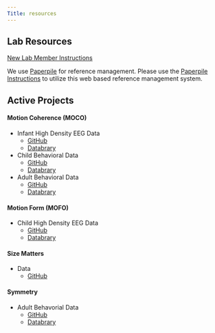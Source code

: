 ```yaml
---
Title: resources
---
```

  
## Lab Resources  
[New Lab Member Instructions](https://github.com/gilmore-lab/protocols/blob/master/onboarding.md)  

We use [Paperpile](https://paperpile.com/) for reference management. Please use the [Paperpile Instructions](https://github.com/gilmore-lab/protocols/blob/master/paperpile_instructions.md) to utilize this web based reference management system.  

## Active Projects

#### Motion Coherence (MOCO)   
  - Infant High Density EEG Data  
    - [GitHub](https://github.com/gilmore-lab/moco)  
    - [Databrary](https://nyu.databrary.org/volume/146)   
  - Child Behavioral Data  
    - [GitHub](https://github.com/gilmore-lab/moco-psychophysics/tree/master/child-laminar-radial)  
    - [Databrary](https://nyu.databrary.org/volume/218)  
  - Adult Behavioral Data  
    - [GitHub](https://github.com/gilmore-lab/moco-psychophysics/tree/master/adult-laminar-radial)  
    - [Databrary](https://nyu.databrary.org/volume/73)    

#### Motion Form (MOFO)  
  - Child High Density EEG Data
    - [GitHub](https://github.com/gilmore-lab/child-motion-form)  
    - [Databrary](https://nyu.databrary.org/volume/144)  
  
#### Size Matters 
 - Data
    - [GitHub](https://github.com/gilmore-lab/brain-behavior-data)

#### Symmetry 
  - Adult Behavorial Data  
    - [GitHub](https://github.com/gilmore-lab/symmetry-sorting)  
    - [Databrary](https://nyu.databrary.org/volume/324)  






